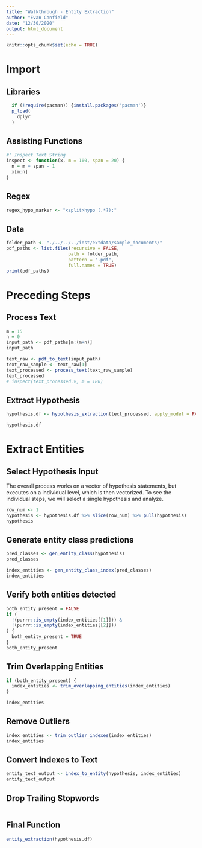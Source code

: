 ```yaml
---
title: "Walkthrough - Entity Extraction"
author: "Evan Canfield"
date: "12/30/2020"
output: html_document
---
```


```r
knitr::opts_chunk$set(echo = TRUE)
```

# Import
## Libraries
```r
  if (!require(pacman)) {install.packages('pacman')}
  p_load(
    dplyr
  )
```

## Assisting Functions
```r
#' Inspect Text String
inspect <- function(x, m = 100, span = 20) {
  n = m + span - 1
  x[m:n]
}
```

## Regex
```r
regex_hypo_marker <- "<split>hypo (.*?):"
```

## Data
```r
folder_path <- "./../../../inst/extdata/sample_documents/"
pdf_paths <- list.files(recursive = FALSE, 
                       path = folder_path, 
                       pattern = ".pdf", 
                       full.names = TRUE)
print(pdf_paths)
```

# Preceding Steps
## Process Text
```r
m = 15
n = 0
input_path <- pdf_paths[m:(m+n)]
input_path

text_raw <- pdf_to_text(input_path)
text_raw_sample <- text_raw[1]
text_processed <- process_text(text_raw_sample)
text_processed
# inspect(text_processed.v, m = 180)
```

## Extract Hypothesis
```r
hypothesis.df <- hypothesis_extraction(text_processed, apply_model = FALSE)

hypothesis.df
```

# Extract Entities
## Select Hypothesis Input
The overall process works on a vector of hypothesis statements, but executes on a individual level, which is then vectorized. To see the individual steps, we will select a single hypothesis and analyze.
```r
row_num <- 1
hypothesis <- hypothesis.df %>% slice(row_num) %>% pull(hypothesis)
hypothesis
```
## Generate entity class predictions
```r
pred_classes <- gen_entity_class(hypothesis)
pred_classes

index_entities <- gen_entity_class_index(pred_classes)
index_entities
```

## Verify both entities detected
```r
both_entity_present = FALSE
if (
  !(purrr::is_empty(index_entities[[1]])) &
  !(purrr::is_empty(index_entities[[2]]))
) {
  both_entity_present = TRUE
}
both_entity_present
```

## Trim Overlapping Entities
```r
if (both_entity_present) {
  index_entities <- trim_overlapping_entities(index_entities)
}

index_entities
```

## Remove Outliers
```r
index_entities <- trim_outlier_indexes(index_entities)
index_entities
```

## Convert Indexes to Text
```r
entity_text_output <- index_to_entity(hypothesis, index_entities)
entity_text_output

```

## Drop Trailing Stopwords
```r

```


## Final Function
```r
entity_extraction(hypothesis.df)
```
